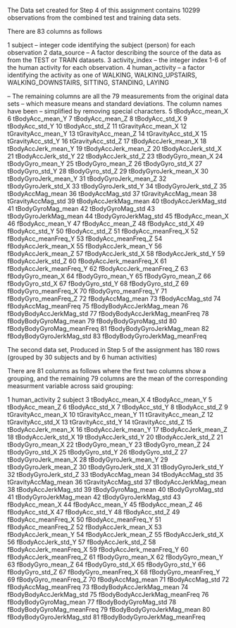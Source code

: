 The Data set created for Step 4 of this assignment contains
10299 observations from the combined test and training data sets.

There are 83 columns as follows


1
subject -- integer code identifying the subject (person) for each observation
2
data_source -- A factor describing the source of the data as from the  TEST or TRAIN
datasets.
3
activity_index -- the integer index 1-6 of the human activity for each observation.
4
human_activity -- a factor identifying the activity as 
one of WALKING, WALKING_UPSTAIRS, WALKING_DOWNSTAIRS, SITTING, STANDING, LAYING


-- The remaining columns are all the 79 measurements from the original data sets
-- which measure means and standard deviations. The column names have been
-- simplified by removing special characters.
5
tBodyAcc_mean_X
6
tBodyAcc_mean_Y
7
tBodyAcc_mean_Z
8
tBodyAcc_std_X
9
tBodyAcc_std_Y
10
tBodyAcc_std_Z
11
tGravityAcc_mean_X
12
tGravityAcc_mean_Y
13
tGravityAcc_mean_Z
14
tGravityAcc_std_X
15
tGravityAcc_std_Y
16
tGravityAcc_std_Z
17
tBodyAccJerk_mean_X
18
tBodyAccJerk_mean_Y
19
tBodyAccJerk_mean_Z
20
tBodyAccJerk_std_X
21
tBodyAccJerk_std_Y
22
tBodyAccJerk_std_Z
23
tBodyGyro_mean_X
24
tBodyGyro_mean_Y
25
tBodyGyro_mean_Z
26
tBodyGyro_std_X
27
tBodyGyro_std_Y
28
tBodyGyro_std_Z
29
tBodyGyroJerk_mean_X
30
tBodyGyroJerk_mean_Y
31
tBodyGyroJerk_mean_Z
32
tBodyGyroJerk_std_X
33
tBodyGyroJerk_std_Y
34
tBodyGyroJerk_std_Z
35
tBodyAccMag_mean
36
tBodyAccMag_std
37
tGravityAccMag_mean
38
tGravityAccMag_std
39
tBodyAccJerkMag_mean
40
tBodyAccJerkMag_std
41
tBodyGyroMag_mean
42
tBodyGyroMag_std
43
tBodyGyroJerkMag_mean
44
tBodyGyroJerkMag_std
45
fBodyAcc_mean_X
46
fBodyAcc_mean_Y
47
fBodyAcc_mean_Z
48
fBodyAcc_std_X
49
fBodyAcc_std_Y
50
fBodyAcc_std_Z
51
fBodyAcc_meanFreq_X
52
fBodyAcc_meanFreq_Y
53
fBodyAcc_meanFreq_Z
54
fBodyAccJerk_mean_X
55
fBodyAccJerk_mean_Y
56
fBodyAccJerk_mean_Z
57
fBodyAccJerk_std_X
58
fBodyAccJerk_std_Y
59
fBodyAccJerk_std_Z
60
fBodyAccJerk_meanFreq_X
61
fBodyAccJerk_meanFreq_Y
62
fBodyAccJerk_meanFreq_Z
63
fBodyGyro_mean_X
64
fBodyGyro_mean_Y
65
fBodyGyro_mean_Z
66
fBodyGyro_std_X
67
fBodyGyro_std_Y
68
fBodyGyro_std_Z
69
fBodyGyro_meanFreq_X
70
fBodyGyro_meanFreq_Y
71
fBodyGyro_meanFreq_Z
72
fBodyAccMag_mean
73
fBodyAccMag_std
74
fBodyAccMag_meanFreq
75
fBodyBodyAccJerkMag_mean
76
fBodyBodyAccJerkMag_std
77
fBodyBodyAccJerkMag_meanFreq
78
fBodyBodyGyroMag_mean
79
fBodyBodyGyroMag_std
80
fBodyBodyGyroMag_meanFreq
81
fBodyBodyGyroJerkMag_mean
82
fBodyBodyGyroJerkMag_std
83
fBodyBodyGyroJerkMag_meanFreq


The second data set, Produced in Step 5 of the assignment has 180 rows 
(grouped by 30 subjects and by 6 human activities)

There are 81 columns as follows
where the first two columns show a grouping,
and the remaining 79 columns are the mean of the corresponding
measurment variable across said grouping:


1
human_activity
2
subject
3
tBodyAcc_mean_X
4
tBodyAcc_mean_Y
5
tBodyAcc_mean_Z
6
tBodyAcc_std_X
7
tBodyAcc_std_Y
8
tBodyAcc_std_Z
9
tGravityAcc_mean_X
10
tGravityAcc_mean_Y
11
tGravityAcc_mean_Z
12
tGravityAcc_std_X
13
tGravityAcc_std_Y
14
tGravityAcc_std_Z
15
tBodyAccJerk_mean_X
16
tBodyAccJerk_mean_Y
17
tBodyAccJerk_mean_Z
18
tBodyAccJerk_std_X
19
tBodyAccJerk_std_Y
20
tBodyAccJerk_std_Z
21
tBodyGyro_mean_X
22
tBodyGyro_mean_Y
23
tBodyGyro_mean_Z
24
tBodyGyro_std_X
25
tBodyGyro_std_Y
26
tBodyGyro_std_Z
27
tBodyGyroJerk_mean_X
28
tBodyGyroJerk_mean_Y
29
tBodyGyroJerk_mean_Z
30
tBodyGyroJerk_std_X
31
tBodyGyroJerk_std_Y
32
tBodyGyroJerk_std_Z
33
tBodyAccMag_mean
34
tBodyAccMag_std
35
tGravityAccMag_mean
36
tGravityAccMag_std
37
tBodyAccJerkMag_mean
38
tBodyAccJerkMag_std
39
tBodyGyroMag_mean
40
tBodyGyroMag_std
41
tBodyGyroJerkMag_mean
42
tBodyGyroJerkMag_std
43
fBodyAcc_mean_X
44
fBodyAcc_mean_Y
45
fBodyAcc_mean_Z
46
fBodyAcc_std_X
47
fBodyAcc_std_Y
48
fBodyAcc_std_Z
49
fBodyAcc_meanFreq_X
50
fBodyAcc_meanFreq_Y
51
fBodyAcc_meanFreq_Z
52
fBodyAccJerk_mean_X
53
fBodyAccJerk_mean_Y
54
fBodyAccJerk_mean_Z
55
fBodyAccJerk_std_X
56
fBodyAccJerk_std_Y
57
fBodyAccJerk_std_Z
58
fBodyAccJerk_meanFreq_X
59
fBodyAccJerk_meanFreq_Y
60
fBodyAccJerk_meanFreq_Z
61
fBodyGyro_mean_X
62
fBodyGyro_mean_Y
63
fBodyGyro_mean_Z
64
fBodyGyro_std_X
65
fBodyGyro_std_Y
66
fBodyGyro_std_Z
67
fBodyGyro_meanFreq_X
68
fBodyGyro_meanFreq_Y
69
fBodyGyro_meanFreq_Z
70
fBodyAccMag_mean
71
fBodyAccMag_std
72
fBodyAccMag_meanFreq
73
fBodyBodyAccJerkMag_mean
74
fBodyBodyAccJerkMag_std
75
fBodyBodyAccJerkMag_meanFreq
76
fBodyBodyGyroMag_mean
77
fBodyBodyGyroMag_std
78
fBodyBodyGyroMag_meanFreq
79
fBodyBodyGyroJerkMag_mean
80
fBodyBodyGyroJerkMag_std
81
fBodyBodyGyroJerkMag_meanFreq